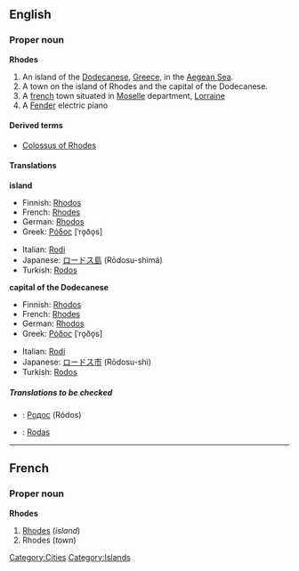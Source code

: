 ==English==
===Proper noun===
'''Rhodes'''

#An island of the [[Dodecanese]], [[Greece]], in the [[Aegean Sea]].
#A town on the island of Rhodes and the capital of the Dodecanese.
#A [[france|french]] town situated in [[w:Moselle|Moselle]] department, [[w:Lorraine|Lorraine]]
#A [[Fender]] electric piano

====Derived terms====
*[[Colossus of Rhodes]]

====Translations====
'''island'''
{{top}}
*Finnish: [[Rhodos]]
*French: [[Rhodes#French|Rhodes]]<!--confirmed correct by Paul G on 2006-03-11; source: Petit Larousse, 1989-->
*German: [[Rhodos]]
*Greek: [[Ρόδος]] [ˈro̞ðo̞s] {{f}}
{{mid}}
*Italian: [[w:it:Rodi|Rodi]] {{f}}
*Japanese: [[ロードス島]] (Rōdosu-shimá)
*Turkish: [[Rodos]]
{{bottom}}

'''capital of the Dodecanese'''
{{top}}
*Finnish: [[Rhodos]]
*French: [[Rhodes#French|Rhodes]]<!--confirmed correct by Paul G on 2006-03-11; source: Petit Larousse, 1989-->
*German: [[Rhodos]]
*Greek: [[Ρόδος]] [ˈro̞ðo̞s] {{f}}
{{mid}}
*Italian: [[w:it:Rodi|Rodi]] {{f}}
*Japanese: [[ロードス市]] (Rōdosu-shi)
*Turkish: [[Rodos]]
{{bottom}}

=====Translations to be checked=====
<!--Remove this section once all of the translations below have been moved into the tables above.-->
{{checktrans}}
*{{ttbc|Russian}}: [[Родос]] (Ródos) {{m}}
*{{ttbc|Spanish}}: [[Rodas]] {{m}}

----

==French==
===Proper noun===
'''Rhodes'''

#[[Rhodes#English|Rhodes]] (''island'')
#Rhodes (''town'')

[[Category:Cities]]
[[Category:Islands]]